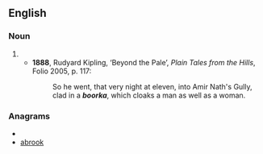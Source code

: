 ==English==
===Noun===
{{en-noun}}

# {{obsolete spelling of|[[burka]]}}
#*'''1888''', Rudyard Kipling, ‘Beyond the Pale’, ''Plain Tales from the Hills'', Folio 2005, p. 117:
#*:So he went, that very night at eleven, into Amir Nath's Gully, clad in a '''''boorka''''', which cloaks a man as well as a woman.

===Anagrams===
* {{alphagram|abkoor}}
* [[abrook#English|abrook]]